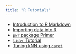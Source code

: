 ```yaml
---
title: "R Tutorials"
---
```


* [Introduction to R Markdown](https://shihchingfu.github.io/intro-to-rmd/)
* [Importing data into R](https://shihchingfu.github.io/importing-data/)
* [`pwr` package Primer](https://shihchingfu.github.io/pwr-examples/)
* [`tidyr` Tutorial](https://shihchingfu.github.io/tidyr-tutorial/)
* [Tuning kNN using `caret`](https://shihchingfu.github.io/knn-caret-example/)
